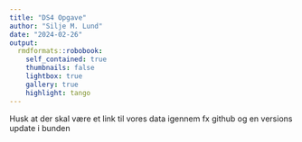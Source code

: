 ```yaml
---
title: "DS4 Opgave"
author: "Silje M. Lund"
date: "2024-02-26"
output: 
  rmdformats::robobook:
    self_contained: true
    thumbnails: false
    lightbox: true
    gallery: true
    highlight: tango
---
```


Husk at der skal være et link til vores data igennem fx github og en versions update i bunden
